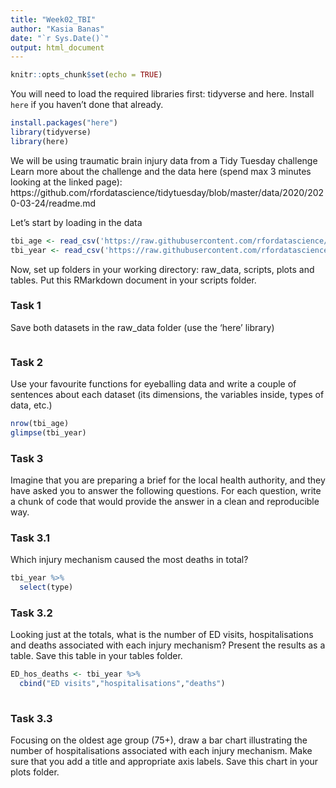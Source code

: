 ---
title: "Week02_TBI"
author: "Kasia Banas"
date: "`r Sys.Date()`"
output: html_document
---

```{r setup, include=FALSE}
knitr::opts_chunk$set(echo = TRUE)
```

You will need to load the required libraries first: tidyverse and here.
Install `here` if you haven't done that already.

```{r libraries}
install.packages("here")
library(tidyverse)
library(here)
```

We will be using traumatic brain injury data from a Tidy Tuesday challenge
Learn more about the challenge and the data here (spend max 3 minutes looking at the linked page):
https://github.com/rfordatascience/tidytuesday/blob/master/data/2020/2020-03-24/readme.md

Let's start by loading in the data

```{r loading-data}
tbi_age <- read_csv('https://raw.githubusercontent.com/rfordatascience/tidytuesday/master/data/2020/2020-03-24/tbi_age.csv')
tbi_year <- read_csv('https://raw.githubusercontent.com/rfordatascience/tidytuesday/master/data/2020/2020-03-24/tbi_year.csv')
```

Now, set up folders in your working directory: raw_data, scripts, plots and tables. Put this RMarkdown document in your scripts folder. 

### Task 1
Save both datasets in the raw_data folder (use the 'here' library)

```{r saving-data-locally}

```


### Task 2
Use your favourite functions for eyeballing data and write a couple of sentences about each dataset (its dimensions, the variables inside, types of data, etc.)

```{r}
nrow(tbi_age)
glimpse(tbi_year)
```


### Task 3
Imagine that you are preparing a brief for the local health authority, and they have asked you to answer the following questions. For each question, write a chunk of code that would provide the answer in a clean and reproducible way.



### Task 3.1
Which injury mechanism caused the most deaths in total?

```{r most-deaths}
tbi_year %>% 
  select(type)
```

### Task 3.2
Looking just at the totals, what is the number of ED visits, hospitalisations and deaths
associated with each injury mechanism? Present the results as a table. Save this table in your tables folder.

```{r totals-table}
ED_hos_deaths <- tbi_year %>% 
  cbind("ED visits","hospitalisations","deaths")
  
```
### Task 3.3
Focusing on the oldest age group (75+), draw a bar chart illustrating the number of hospitalisations associated with each injury mechanism. Make sure that you add a title and appropriate axis labels. Save this chart in your plots folder.

```{r oldest-hospitalisations}

```


